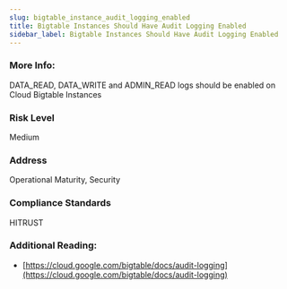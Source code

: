 ```yaml
---
slug: bigtable_instance_audit_logging_enabled
title: Bigtable Instances Should Have Audit Logging Enabled
sidebar_label: Bigtable Instances Should Have Audit Logging Enabled
---
```


### More Info:

DATA_READ, DATA_WRITE and ADMIN_READ logs should be enabled on Cloud Bigtable Instances

### Risk Level

Medium

### Address

Operational Maturity, Security

### Compliance Standards

HITRUST

### Additional Reading:

- [https://cloud.google.com/bigtable/docs/audit-logging](https://cloud.google.com/bigtable/docs/audit-logging) 

